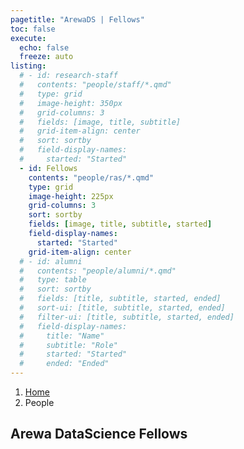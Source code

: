 ```yaml
---
pagetitle: "ArewaDS | Fellows"
toc: false
execute: 
  echo: false
  freeze: auto
listing:
  # - id: research-staff
  #   contents: "people/staff/*.qmd"
  #   type: grid
  #   image-height: 350px
  #   grid-columns: 3
  #   fields: [image, title, subtitle]
  #   grid-item-align: center
  #   sort: sortby
  #   field-display-names: 
  #     started: "Started"
  - id: Fellows
    contents: "people/ras/*.qmd"
    type: grid
    image-height: 225px
    grid-columns: 3
    sort: sortby
    fields: [image, title, subtitle, started]
    field-display-names: 
      started: "Started"
    grid-item-align: center
  # - id: alumni
  #   contents: "people/alumni/*.qmd"
  #   type: table
  #   sort: sortby
  #   fields: [title, subtitle, started, ended]
  #   sort-ui: [title, subtitle, started, ended]
  #   filter-ui: [title, subtitle, started, ended]
  #   field-display-names: 
  #     title: "Name"
  #     subtitle: "Role"
  #     started: "Started"
  #     ended: "Ended"
---
```


```{=html}
<nav aria-label="breadcrumb">
  <ol class="breadcrumb">
    <li class="breadcrumb-item"><a href="index.html">Home</a></li>
    <li class="breadcrumb-item active" aria-current="page">People</li>
  </ol>
</nav>
```


## Arewa DataScience Fellows

:::{#Fellows}
:::

<!-- ## Research Assistants

:::{#research-assistants}
:::

## Alumni

:::{#alumni}
::: -->
